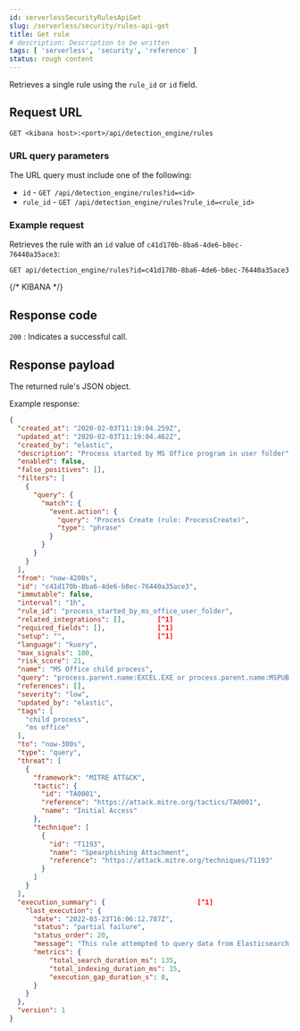 ```yaml
---
id: serverlessSecurityRulesApiGet
slug: /serverless/security/rules-api-get
title: Get rule
# description: Description to be written
tags: [ 'serverless', 'security', 'reference' ]
status: rough content
---
```


<div id="rules-api-get"></div>

Retrieves a single rule using the `rule_id` or `id` field.

## Request URL

`GET <kibana host>:<port>/api/detection_engine/rules`

### URL query parameters

The URL query must include one of the following:

* `id` - `GET /api/detection_engine/rules?id=<id>`
* `rule_id` - `GET /api/detection_engine/rules?rule_id=<rule_id>`

### Example request

Retrieves the rule with an `id` value of `c41d170b-8ba6-4de6-b8ec-76440a35ace3`:

```console
GET api/detection_engine/rules?id=c41d170b-8ba6-4de6-b8ec-76440a35ace3
```
{/* KIBANA */}

## Response code

`200` 
    : Indicates a successful call.

## Response payload

The returned rule's JSON object.

Example response:

```json
{
  "created_at": "2020-02-03T11:19:04.259Z",
  "updated_at": "2020-02-03T11:19:04.462Z",
  "created_by": "elastic",
  "description": "Process started by MS Office program in user folder",
  "enabled": false,
  "false_positives": [],
  "filters": [
    {
      "query": {
        "match": {
          "event.action": {
            "query": "Process Create (rule: ProcessCreate)",
            "type": "phrase"
          }
        }
      }
    }
  ],
  "from": "now-4200s",
  "id": "c41d170b-8ba6-4de6-b8ec-76440a35ace3",
  "immutable": false,
  "interval": "1h",
  "rule_id": "process_started_by_ms_office_user_folder",
  "related_integrations": [],        [^1]
  "required_fields": [],             [^1]
  "setup": "",                       [^1]
  "language": "kuery",
  "max_signals": 100,
  "risk_score": 21,
  "name": "MS Office child process",
  "query": "process.parent.name:EXCEL.EXE or process.parent.name:MSPUB.EXE or process.parent.name:OUTLOOK.EXE or process.parent.name:POWERPNT.EXE or process.parent.name:VISIO.EXE or process.parent.name:WINWORD.EXE",
  "references": [],
  "severity": "low",
  "updated_by": "elastic",
  "tags": [
    "child process",
    "ms office"
  ],
  "to": "now-300s",
  "type": "query",
  "threat": [
    {
      "framework": "MITRE ATT&CK",
      "tactic": {
        "id": "TA0001",
        "reference": "https://attack.mitre.org/tactics/TA0001",
        "name": "Initial Access"
      },
      "technique": [
        {
          "id": "T1193",
          "name": "Spearphishing Attachment",
          "reference": "https://attack.mitre.org/techniques/T1193"
        }
      ]
    }
  ],
  "execution_summary": {                       [^1]
    "last_execution": {
      "date": "2022-03-23T16:06:12.787Z",
      "status": "partial failure",
      "status_order": 20,
      "message": "This rule attempted to query data from Elasticsearch indices listed in the \"Index pattern\" section of the rule definition, but no matching index was found.",
      "metrics": {
          "total_search_duration_ms": 135,
          "total_indexing_duration_ms": 15,
          "execution_gap_duration_s": 0,
      }
    }
  },
  "version": 1
}

```
[^1]: <DocBadge template="in development" />  These fields are under development and their usage or schema may change: `related_integrations`, `required_fields`, `setup`, and `execution_summary`.
